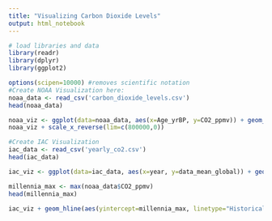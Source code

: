 ```yaml
---
title: "Visualizing Carbon Dioxide Levels"
output: html_notebook
---
```


```r
# load libraries and data
library(readr)
library(dplyr)
library(ggplot2)
```


```r
options(scipen=10000) #removes scientific notation
#Create NOAA Visualization here:
noaa_data <- read_csv('carbon_dioxide_levels.csv')
head(noaa_data)

noaa_viz <- ggplot(data=noaa_data, aes(x=Age_yrBP, y=CO2_ppmv)) + geom_line() + labs(title="Carbon Dioxide Levels From 8,000 to 136 Years BP", subtitle="From World Data Center for Paleoclimatology and NOAA Paleoclimatology Program", x="Years Before Today (0=1950)", y="Carbon Dioxide Level (Parts Per Million")
noaa_viz + scale_x_reverse(lim=c(800000,0))
```

```r
#Create IAC Visualization
iac_data <- read_csv('yearly_co2.csv')
head(iac_data)

iac_viz <- ggplot(data=iac_data, aes(x=year, y=data_mean_global)) + geom_line() + labs(title="Carbon Dioxide Levels over Time", subtitle="From Institude for Atmospheric and Climate Science (IAC)", x="Year", y="Carbon Dioxide Level (Parts Per Million")

millennia_max <- max(noaa_data$CO2_ppmv)
head(millennia_max)

iac_viz + geom_hline(aes(yintercept=millennia_max, linetype="Historical CO2 Peak before 1950"))

```
